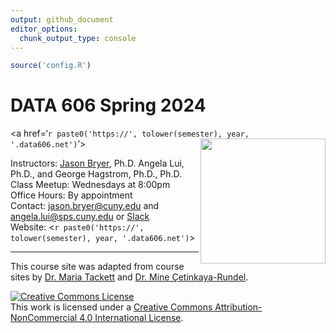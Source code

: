 ```yaml
---
output: github_document
editor_options: 
  chunk_output_type: console
---
```


<!-- README.md is generated from README.Rmd. Please edit that file -->

```r
source('config.R')
```

DATA 606 Spring 2024
================

<a href='`r paste0('https://', tolower(semester), year, '.data606.net')`'><img src='website/images/course_logo.png' align="right" height="200" /></a>

Instructors: [Jason Bryer](https://bryer.org), Ph.D. Angela Lui, Ph.D., and George Hagstrom, Ph.D.,
Ph.D.  
Class Meetup: Wednesdays at 8:00pm  
Office Hours: By appointment  
Contact: <jason.bryer@cuny.edu> and <angela.lui@sps.cuny.edu> or
[Slack](`r slack_link`)  
Website: <`r paste0('https://', tolower(semester), year, '.data606.net')`>

<hr> 

This course site was adapted from course sites by [Dr. Maria Tackett](https://github.com/sta210-fa21) and [Dr. Mine Çetinkaya-Rundel](https://sta210-s22.github.io/website/).

<a rel="license" href="http://creativecommons.org/licenses/by-nc/4.0/"><img alt="Creative Commons License" style="border-width:0" src="https://i.creativecommons.org/l/by-nc/4.0/88x31.png" /></a><br />This work is licensed under a <a rel="license" href="http://creativecommons.org/licenses/by-nc/4.0/">Creative Commons Attribution-NonCommercial 4.0 International License</a>.
